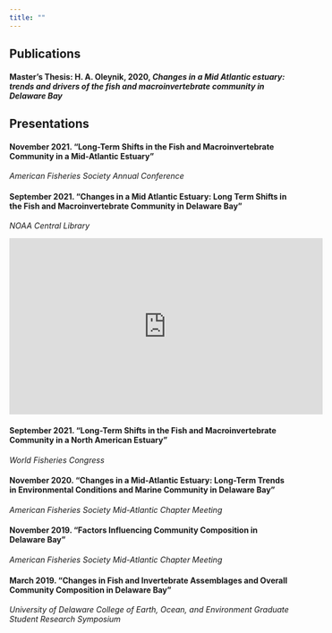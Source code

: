 ```yaml
---
title: ""
---
```

## Publications 
#### Master's Thesis: H. A. Oleynik, 2020, *Changes in a Mid Atlantic estuary: trends and drivers of the fish and macroinvertebrate community in Delaware Bay*


## Presentations 

#### November 2021. **"Long-Term Shifts in the Fish and Macroinvertebrate Community in a Mid-Atlantic Estuary"**
*American Fisheries Society Annual Conference*

#### September 2021. **"Changes in a Mid Atlantic Estuary: Long Term Shifts in the Fish and Macroinvertebrate Community in Delaware Bay"**
*NOAA Central Library* 

<iframe width="560" height="315" src="https://www.youtube.com/embed/nLMJUsBPewM" title="YouTube video player" frameborder="0" allow="accelerometer; autoplay; clipboard-write; encrypted-media; gyroscope; picture-in-picture" allowfullscreen></iframe>


#### September 2021. **"Long-Term Shifts in the Fish and Macroinvertebrate Community in a North American Estuary"**
*World Fisheries Congress*

#### November 2020. **"Changes in a Mid-Atlantic Estuary: Long-Term Trends in Environmental Conditions and Marine Community in Delaware Bay"**
*American Fisheries Society Mid-Atlantic Chapter Meeting*

#### November 2019. **“Factors Influencing Community Composition in Delaware Bay”**
*American Fisheries Society Mid-Atlantic Chapter Meeting*

#### March 2019. **“Changes in Fish and Invertebrate Assemblages and Overall Community Composition in Delaware Bay”**
*University of Delaware College of Earth, Ocean, and Environment Graduate Student Research Symposium*
